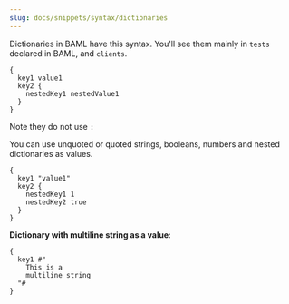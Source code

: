 ```yaml
---
slug: docs/snippets/syntax/dictionaries
---
```


Dictionaries in BAML have this syntax. You'll see them mainly in `tests` declared in BAML, and `clients`.

```nginx BAML
{
  key1 value1
  key2 {
    nestedKey1 nestedValue1
  }
}
```
Note they do not use `:`

You can use unquoted or quoted strings, booleans, numbers and nested dictionaries as values.

```nginx BAML
{
  key1 "value1"
  key2 {
    nestedKey1 1
    nestedKey2 true
  }
}
```

**Dictionary with multiline string as a value**:

```baml BAML
{
  key1 #"
    This is a 
    multiline string
  "#
}
```